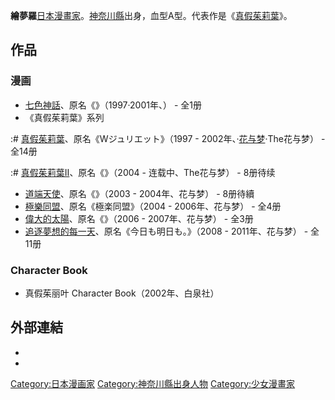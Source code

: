 {{japanese|japanese=絵夢羅|kana=えむら|romaji=Emura}}{{漫畫}}
'''繪夢羅'''{{BD|1978年|3月19日}}[[日本|日本]][[漫畫家|漫畫家]]。[[神奈川縣|神奈川縣]]出身，血型A型。代表作是《[[真假茱莉葉|真假茱莉葉]]》。

== 作品 ==
===漫画===
* [[七色神話|七色神話]]、原名《{{lang|ja|七色の神話}}》（1997·2001年、{{lang|ja|花とゆめステップ増刊}}） - 全1册
*《真假茱莉葉》系列
:# [[真假茱莉葉|真假茱莉葉]]、原名《Wジュリエット》（1997 - 2002年、{{lang|ja|花とゆめステップ増刊}}·[[花与梦|花与梦]]·The花与梦） - 全14册
:# [[真假茱莉葉|真假茱莉葉Ⅱ]]、原名《{{lang|ja|WジュリエットⅡ}}》（2004 - 连载中、The花与梦） - 8册待续
* [[道端天使|道端天使]]、原名《{{lang|ja|道端の天使}}》（2003 - 2004年、花与梦） - 8册待續
* [[極樂同盟|極樂同盟]]、原名《極楽同盟》（2004 - 2006年、花与梦） - 全4册
* [[偉大的太陽|偉大的太陽]]、原名《{{lang|ja|グランドサン}}》（2006 - 2007年、花与梦） - 全3册
* [[追逐夢想的每一天|追逐夢想的每一天]]、原名《今日も明日も。》（2008 - 2011年、花与梦） - 全11册

=== Character Book ===
* 真假茱丽叶 Character Book（2002年、白泉社）

== 外部連結 ==
* {{ja}}{{lang|ja|[http://www.hakusensha.co.jp/mangaq9902/02_emura/emura.html フレッシュインタビュー（Wジュリエット）]}}
* {{ja}}{{lang|ja|[http://www.hakusensha.co.jp/comicate/comi_no60/emura/index.html コミケイトインタビュー（No.60）]}}

{{Authority control}}
{{DEFAULTSORT:Emura}}
[[Category:日本漫画家|Category:日本漫画家]]
[[Category:神奈川縣出身人物|Category:神奈川縣出身人物]]
[[Category:少女漫畫家|Category:少女漫畫家]]